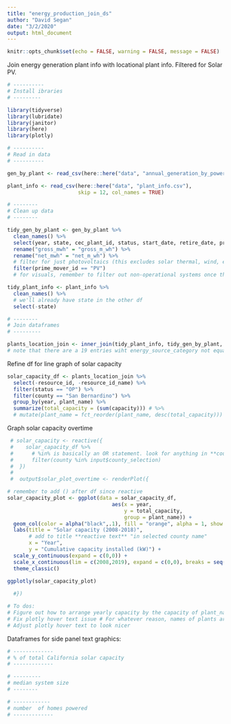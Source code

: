 ```yaml
---
title: "energy_production_join_ds"
author: "David Segan"
date: "3/2/2020"
output: html_document
---
```



```r
knitr::opts_chunk$set(echo = FALSE, warning = FALSE, message = FALSE)
```

Join energy generation plant info with locational plant info. Filtered for Solar PV.

```r
# ----------
# Install ibraries
# ---------

library(tidyverse)
library(lubridate)
library(janitor)
library(here)
library(plotly)

```

```r

# ----------
# Read in data 
# ----------

gen_by_plant <- read_csv(here::here("data", "annual_generation_by_power_plant.csv"))

plant_info <- read_csv(here::here("data", "plant_info.csv"), 
                       skip = 12, col_names = TRUE)

# --------
# Clean up data
# --------

tidy_gen_by_plant <- gen_by_plant %>% 
  clean_names() %>% 
  select(year, state, cec_plant_id, status, start_date, retire_date, prime_mover_id, prime_mover_desc, capacity, gross_m_wh, net_m_wh) %>% 
  rename("gross_mwh" = "gross_m_wh") %>% 
  rename("net_mwh" = "net_m_wh") %>% 
  # filter for just photovoltaics (this excludes solar thermal, wind, etc.)
  filter(prime_mover_id == "PV")
  # for visuals, remember to filter out non-operational systems once they have a "retire date" so they still show up if a year is selected before retirement

tidy_plant_info <- plant_info %>% 
  clean_names() %>% 
  # we'll already have state in the other df
  select(-state)

# --------
# Join dataframes
# ---------

plants_location_join <- inner_join(tidy_plant_info, tidy_gen_by_plant, "cec_plant_id")
# note that there are a 19 entries wiht energy_source_category not equal to "SUN" but prime_mover_id equal to "PV"

```

Refine df for line graph of solar capacity

```r

solar_capacity_df <- plants_location_join %>% 
  select(-resource_id, -resource_id_name) %>%
  filter(status == "OP") %>% 
  filter(county == "San Bernardino") %>% 
  group_by(year, plant_name) %>% 
  summarize(total_capacity = (sum(capacity))) # %>%
  # mutate(plant_name = fct_reorder(plant_name, desc(total_capacity)))

```

Graph solar capacity overtime

```r

 # solar_capacity <- reactive({
 #    solar_capacity_df %>%
 #      # %in% is basically an OR statement. look for anything in **county_selection** widget and filter county column based on that
 #      filter(county %in% input$county_selection)
 #  })
 # 
 #  output$solar_plot_overtime <- renderPlot({

# remember to add () after df since reactive
solar_capacity_plot <- ggplot(data = solar_capacity_df,
                                  aes(x = year,
                                      y = total_capacity,
                                      group = plant_name)) +
  geom_col(color = alpha("black",.1), fill = "orange", alpha = 1, show.legend = FALSE) +
  labs(title = "Solar capacity (2008-2018)",
       # add to title **reactive text** "in selected county name" 
       x = "Year",
       y = "Cumulative capacity installed (kW)") +
  scale_y_continuous(expand = c(0,0)) +
  scale_x_continuous(lim = c(2008,2019), expand = c(0,0), breaks = seq(2008, 2018, 2)) +
  theme_classic()

ggplotly(solar_capacity_plot)
  
  #})

# To dos:
# Figure out how to arrange yearly capacity by the capacity of plant_name
# Fix plotly hover text issue # For whatever reason, names of plants are ordered in alphabetical order
# Adjust plotly hover text to look nicer

```

Dataframes for side panel text graphics:

```r
# -------------
# % of total California solar capacity
# -------------

```


```r
# ---------
# median system size
# --------

```

```r
# ------------
# number  of homes powered
# -------------

```

